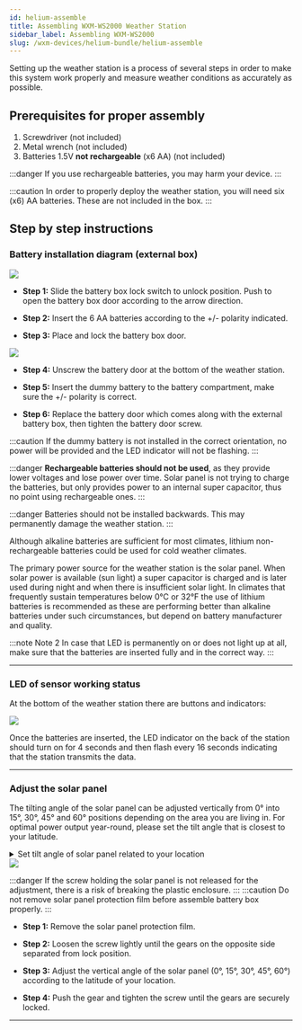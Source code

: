 ```yaml
---
id: helium-assemble
title: Assembling WXM-WS2000 Weather Station
sidebar_label: Assembling WXM-WS2000
slug: /wxm-devices/helium-bundle/helium-assemble
---
```



Setting up the weather station is a process of several steps in order to make this system work properly
and measure weather conditions as accurately as possible.

## Prerequisites for proper assembly

1. Screwdriver (not included)
2. Metal wrench (not included)
3. Batteries  1.5V **not rechargeable** (x6 AA) (not included)

:::danger 
If you use rechargeable batteries, you may harm your device.
:::

:::caution
In order to properly deploy the weather station, you will need six (x6) AA batteries. These are not included in the box.
:::

## Step by step instructions

### Battery installation diagram (external box)

  <div class="control">
    <img src={useBaseUrl("/img/wxm-devices/helium-bundle/external-battery-box.svg")} />
  </div>

  - **Step 1:** Slide the battery box lock switch to unlock position. Push to open the battery box door according to the arrow direction.

  - **Step 2:** Insert the 6 AA batteries according to the +/- polarity indicated.

  - **Step 3:**  Place and lock the battery box door.

<div class="control">
  <img src={useBaseUrl("/img/wxm-devices/helium-bundle/battery-diagram-2.svg")} />
</div>

  - **Step 4:**  Unscrew the battery door at the bottom of the weather station.

  - **Step 5:**  Insert the dummy battery to the battery compartment, make sure the  +/- polarity is correct.

  - **Step 6:**  Replace the battery door which comes along with the external battery box, then tighten the battery door screw.


:::caution
If the dummy battery is not installed in the correct orientation, no power will be provided and the LED indicator will not be flashing.
:::

:::danger
**Rechargeable batteries should not be used**, as they provide lower voltages and lose power over time.
Solar panel is not trying to charge the batteries, but only provides power to an internal super capacitor,
thus no point using rechargeable ones.
:::

:::danger
Batteries should not be installed backwards. This may permanently damage the weather station.
:::

Although alkaline batteries are sufficient for most climates, lithium non-rechargeable batteries could be used for cold weather climates.

The primary power source for the weather station is the solar panel. When solar power is available (sun light) a super capacitor is charged
and is later used during night and when there is insufficient solar light.
In climates that frequently sustain temperatures below 0°C or 32°F the use of lithium batteries is recommended
as these are performing better than alkaline batteries under such circumstances, but depend on battery manufacturer and quality.

:::note Note 2
In case that LED is permanently on or does not light up at all,
make sure that the batteries are inserted fully and in the correct way.
:::

<hr/>

### LED of sensor working status

At the bottom of the weather station there are buttons and indicators:

<div class="explanation">
    <img src={useBaseUrl("/img/wxm-devices/helium-bundle/button-indicators.svg")} />

  Once the batteries are inserted, the LED indicator on the back of the station should turn on for 4 seconds
  and then flash every 16 seconds indicating that the station transmits the data.
</div>

<hr/>

### Adjust the solar panel

The tilting angle of the solar panel can be adjusted vertically from 0° into 15°, 30°, 45° and 60° positions depending on the area you are living in. For optimal power output year-round,
please set the tilt angle that is closest to your latitude.

<details class="accordion">

<summary>Set tilt angle of solar panel related to your location</summary>

| Location ( latitude, longitude)  | Solar panel tilt angle    |
| -----------------------           | ------------------------  |
| Hamburg (53.558, 9.7874)          | 60°                       |
| Chicago (42.1146, -88.0464)       | 45°                       |
| Houston (29.7711, -95.3552)       | 30°                       |
| Bangkok (14.2752, 100.5684)       | 15°                       |
| Sydney (-33.5738, 151.3053) *     | 0°                       |

** *Sensors installed in southern hemisphere must have their solar panels flat to ensure maximum solar efficiency. **

<section class="explanation small-big">
    <img src={useBaseUrl("/img/wxm-devices/helium-bundle/tilt-angle.svg")} />
</section>

</details>

<div class="control">
  <img src={useBaseUrl("/img/wxm-devices/helium-bundle/adjust-solar-panel.svg")} />
</div>

:::danger
If the screw holding the solar panel is not released for the adjustment, there is a risk of breaking the plastic enclosure.
:::
:::caution
Do not remove solar panel protection film before assemble battery box properly.
:::

- **Step 1:** Remove the solar panel protection film.

- **Step 2:** Loosen the screw lightly until the gears on the opposite side separated from lock position.

- **Step 3:** Adjust the vertical angle of the solar panel (0°, 15°, 30°, 45°, 60°) according to the latitude of your location.

- **Step 4:** Push the gear and tighten the screw until the gears are securely locked.

<hr/>
